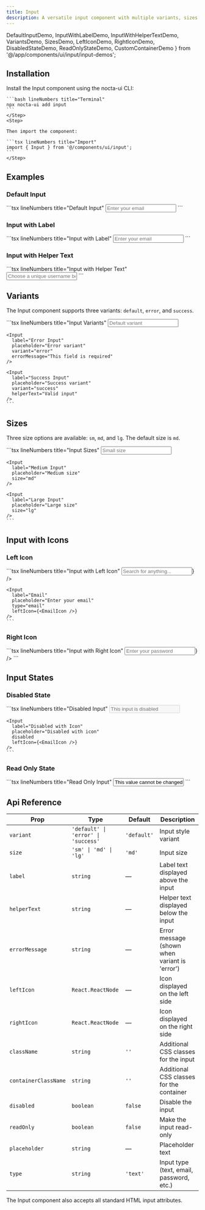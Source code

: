 ```yaml
---
title: Input
description: A versatile input component with multiple variants, sizes, icons, and dark mode support
---
```


  DefaultInputDemo,
  InputWithLabelDemo,
  InputWithHelperTextDemo,
  VariantsDemo,
  SizesDemo,
  LeftIconDemo,
  RightIconDemo,
  DisabledStateDemo,
  ReadOnlyStateDemo,
  CustomContainerDemo
} from '@/app/components/ui/input/input-demos';

## Installation
<Steps>
  <Step>
    Install the Input component using the nocta-ui CLI:

    ```bash lineNumbers title="Terminal"
    npx nocta-ui add input
    ```
    </Step>
    <Step>

    Then import the component:

    ```tsx lineNumbers title="Import"
    import { Input } from '@/components/ui/input';
    ```
    </Step>
</Steps>

## Examples

### Default Input

<DocsTabs defaultValue="preview">
  <DocsTab value="preview" lineNumbers title="Preview">
    <DefaultInputDemo />
  </DocsTab>
  <DocsTab value="code" lineNumbers title="Code">
    ```tsx lineNumbers title="Default Input"
    <Input placeholder="Enter your email" />
    ```
  </DocsTab>
</DocsTabs>

### Input with Label

<DocsTabs defaultValue="preview">
  <DocsTab value="preview" lineNumbers title="Preview">
    <InputWithLabelDemo />
  </DocsTab>
  <DocsTab value="code" lineNumbers title="Code">
    ```tsx lineNumbers title="Input with Label"
    <Input
      label="Email Address"
      placeholder="Enter your email"
      type="email"
    />
    ```
  </DocsTab>
</DocsTabs>

### Input with Helper Text

<DocsTabs defaultValue="preview">
  <DocsTab value="preview" lineNumbers title="Preview">
    <InputWithHelperTextDemo />
  </DocsTab>
  <DocsTab value="code" lineNumbers title="Code">
    ```tsx lineNumbers title="Input with Helper Text"
    <Input
      label="Username"
      placeholder="Choose a unique username between 3-20 characters"
      helperText="Choose a unique username between 3-20 characters"
    />
    ```
  </DocsTab>
</DocsTabs>

## Variants

The Input component supports three variants: `default`, `error`, and `success`.

<DocsTabs defaultValue="preview">
  <DocsTab value="preview" lineNumbers title="Preview">
    <VariantsDemo />
  </DocsTab>
  <DocsTab value="code" lineNumbers title="Code">
    ```tsx lineNumbers title="Input Variants"
    <Input
      label="Default Input"
      placeholder="Default variant"
      variant="default"
    />

    <Input
      label="Error Input"
      placeholder="Error variant"
      variant="error"
      errorMessage="This field is required"
    />

    <Input
      label="Success Input"
      placeholder="Success variant"
      variant="success"
      helperText="Valid input"
    />
    ```
  </DocsTab>
</DocsTabs>

## Sizes

Three size options are available: `sm`, `md`, and `lg`. The default size is `md`.

<DocsTabs defaultValue="preview">
  <DocsTab value="preview" lineNumbers title="Preview">
    <SizesDemo />
  </DocsTab>
  <DocsTab value="code" lineNumbers title="Code">
    ```tsx lineNumbers title="Input Sizes"
    <Input
      label="Small Input"
      placeholder="Small size"
      size="sm"
    />

    <Input
      label="Medium Input"
      placeholder="Medium size"
      size="md"
    />

    <Input
      label="Large Input"
      placeholder="Large size"
      size="lg"
    />
    ```
  </DocsTab>
</DocsTabs>

## Input with Icons

### Left Icon

<DocsTabs defaultValue="preview">
  <DocsTab value="preview" lineNumbers title="Preview">
    <LeftIconDemo />
  </DocsTab>
  <DocsTab value="code" lineNumbers title="Code">
    ```tsx lineNumbers title="Input with Left Icon"
    <Input
      label="Search"
      placeholder="Search for anything..."
      leftIcon={<SearchIcon />}
    />

    <Input
      label="Email"
      placeholder="Enter your email"
      type="email"
      leftIcon={<EmailIcon />}
    />
    ```
  </DocsTab>
</DocsTabs>

### Right Icon

<DocsTabs defaultValue="preview">
  <DocsTab value="preview" lineNumbers title="Preview">
    <RightIconDemo />
  </DocsTab>
  <DocsTab value="code" lineNumbers title="Code">
    ```tsx lineNumbers title="Input with Right Icon"
    <Input
      label="Password"
      placeholder="Enter your password"
      type="password"
      rightIcon={<EyeIcon />}
    />
    ```
  </DocsTab>
</DocsTabs>

## Input States

### Disabled State

<DocsTabs defaultValue="preview">
  <DocsTab value="preview" lineNumbers title="Preview">
    <DisabledStateDemo />
  </DocsTab>
  <DocsTab value="code" lineNumbers title="Code">
    ```tsx lineNumbers title="Disabled Input"
    <Input
      label="Disabled Input"
      placeholder="This input is disabled"
      disabled
    />

    <Input
      label="Disabled with Icon"
      placeholder="Disabled with icon"
      disabled
      leftIcon={<EmailIcon />}
    />
    ```
  </DocsTab>
</DocsTabs>

### Read Only State

<DocsTabs defaultValue="preview">
  <DocsTab value="preview" lineNumbers title="Preview">
    <ReadOnlyStateDemo />
  </DocsTab>
  <DocsTab value="code" lineNumbers title="Code">
    ```tsx lineNumbers title="Read Only Input"
    <Input
      label="Read Only Input"
      value="This value cannot be changed"
      readOnly
      helperText="This field is read-only"
    />
    ```
  </DocsTab>
</DocsTabs>

## Api Reference

| Prop | Type | Default | Description |
|------|------|---------|-------------|
| `variant` | `'default' \| 'error' \| 'success'` | `'default'` | Input style variant |
| `size` | `'sm' \| 'md' \| 'lg'` | `'md'` | Input size |
| `label` | `string` | — | Label text displayed above the input |
| `helperText` | `string` | — | Helper text displayed below the input |
| `errorMessage` | `string` | — | Error message (shown when variant is 'error') |
| `leftIcon` | `React.ReactNode` | — | Icon displayed on the left side |
| `rightIcon` | `React.ReactNode` | — | Icon displayed on the right side |
| `className` | `string` | `''` | Additional CSS classes for the input |
| `containerClassName` | `string` | `''` | Additional CSS classes for the container |
| `disabled` | `boolean` | `false` | Disable the input |
| `readOnly` | `boolean` | `false` | Make the input read-only |
| `placeholder` | `string` | — | Placeholder text |
| `type` | `string` | `'text'` | Input type (text, email, password, etc.) |

The Input component also accepts all standard HTML input attributes.
